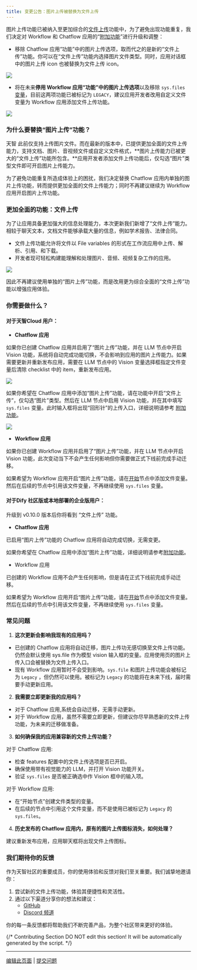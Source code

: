 ```yaml
---
title: 变更公告：图片上传被替换为文件上传
---
```



图片上传功能已被纳入至更加综合的[文件上传](file-upload)功能中，为了避免出现功能重复，我们决定对 Workflow 和 Chatflow 应用的“[附加功能](./additional-feature)”进行升级和调整：

* 移除 Chatflow 应用“功能”中的图片上传选项，取而代之的是新的“文件上传”功能。你可以在“文件上传”功能内选择图片文件类型。同时，应用对话框中的图片上传 icon 也被替换为文件上传 icon。

![](https://assets-docs.dify.ai/dify-enterprise-mintlify/zh_CN/guides/workflow/90c0e2d9ac9c16b493bb4793b90df548.png)

* 将在未来**停用 Workflow 应用“功能”中的图片上传选项**以及移除 `sys.files` [变量](variables)，目前这两项功能已被标记为 `LEGACY`，建议应用开发者改用自定义文件变量为 Workflow 应用添加文件上传功能。

![](https://assets-docs.dify.ai/dify-enterprise-mintlify/zh_CN/guides/workflow/befa0580cd0b7ab312c2fe85f6fc2ac7.png)

### 为什么要替换“图片上传”功能？

天智 此前仅支持上传图片文件。而在最新的版本中，已提供更加全面的文件上传能力，支持文档、图片、音视频文件或自定义文件格式，**图片上传能力已被更大的“文件上传”功能所包含。**应用开发者添加文件上传功能后，仅勾选“图片”类型文件即可开启图片上传能力。

为了避免功能重复所造成体验上的困扰，我们决定替换 Chatflow 应用内单独的图片上传功能，转而提供更加全面的文件上传能力；同时不再建议继续为 Workflow 应用开启图片上传功能。

### 更加全面的功能：文件上传

为了让应用具备更加强大的信息处理能力，本次更新我们新增了“文件上传”能力。相较于聊天文本，文档文件能够承载大量的信息，例如学术报告、法律合同。

* 文件上传功能允许将文件以 File variables 的形式在工作流应用中上传、解析、引用、和下载。
* 开发者现可轻松构建能理解和处理图片、音频、视频复杂工作的应用。

![](https://assets-docs.dify.ai/dify-enterprise-mintlify/zh_CN/guides/workflow/f137939601f9d95112e27ad27cb2aa3a.png)

因此不再建议使用单独的“图片上传”功能，而是改用更为综合全面的“文件上传”功能以增强应用体验。

### 你需要做什么？

#### **对于天智Cloud 用户：**

* **Chatflow 应用**

如果你已创建 Chatflow 应用并启用了“图片上传”功能，并在 LLM 节点中开启 Vision 功能，系统将自动完成功能切换，不会影响到应用的图片上传能力。如果需要更新并重新发布应用，需要在 LLM 节点中的 Vision 变量选择框指定文件变量后清除 checklist 中的 item，重新发布应用。

![](https://assets-docs.dify.ai/dify-enterprise-mintlify/zh_CN/guides/workflow/93f533be37a1f936879379fcaabc2b45.png)

如果你希望在 Chatflow 应用中添加“图片上传”功能，请在功能中开启“文件上传”，仅勾选“图片”类型。然后在 LLM 节点中启用 Vision 功能，并在其中填写 `sys.files` 变量。此时输入框将出现“回形针”的上传入口，详细说明请参考 [附加功能](./additional-feature)。

![](https://assets-docs.dify.ai/dify-enterprise-mintlify/zh_CN/guides/workflow/e64569e7d240bf453308e86ec0573178.png)

* **Workflow 应用**

如果你已创建 Workflow 应用并启用了“图片上传”功能，并在 LLM 节点中开启 Vision 功能，此次变动当下不会产生任何影响但你需要做正式下线前完成手动迁移。

如果希望为 Workflow 应用开启“图片上传”功能，请在[开始](node/start)节点中添加文件变量。然后在后续的节点中引用该文件变量，不再继续使用 `sys.files` 变量。

#### 对于Dify 社区版或本地部署的企业版用户：

升级到 v0.10.0 版本后你将看到 “文件上传” 功能。

* **Chatflow 应用**

已启用“图片上传”功能的 Chatflow 应用将自动完成切换，无需变更。

如果你希望在 Chatflow 应用中添加“图片上传”功能，详细说明请参考[附加功能](./additional-feature)。

* Workflow 应用

已创建的 Workflow 应用不会产生任何影响，但是请在正式下线前完成手动迁移。

如果希望为 Workflow 应用开启“图片上传”功能，请在[开始](node/start)节点中添加文件变量。然后在后续的节点中引用该文件变量，不再继续使用 `sys.files` 变量。

### 常见问题

1. **这次更新会影响我现有的应用吗？**

* 已创建的 Chatflow 应用将自动迁移，图片上传功无感切换至文件上传功能。仍然会默认使用 sys.file 作为模型 vision 输入框的变量。应用使用页的图片上传入口会被替换为文件上传入口。
* 现有 Workflow 应用暂时不会受到影响。`sys.file` 和图片上传功能会被标记为 `Legacy` ，但仍然可以使用。被标记为 `Legacy` 的功能将在未来下线，届时需要手动更新应用。

2. **我需要立即更新我的应用吗？**

* 对于 Chatflow 应用,系统会自动迁移，无需手动更新。
* 对于 Workflow 应用，虽然不需要立即更新，但建议你尽早熟悉新的文件上传功能，为未来的迁移做准备。

3. **如何确保我的应用兼容新的文件上传功能？**

对于 Chatflow 应用:

* 检查 features 配置中的文件上传选项是否已开启。
* 确保使用带有视觉能力的 LLM，并打开 Vision 功能开关。
* 验证 `sys.files` 是否被正确选中作 Vision 框中的输入项。

对于 Workflow 应用:

* 在“开始节点”创建文件类型的变量。
* 在后续的节点中引用这个文件变量，而不是使用已被标记为 `Legacy` 的 `sys.files`。

4. **历史发布的 Chatflow 应用内，原有的图片上传图标消失，如何处理？**

建议重新发布应用，应用聊天框将出现文件上传图标。

### 我们期待你的反馈

作为天智社区的重要成员，你的使用体验和反馈对我们至关重要。我们诚挚地邀请你：

1. 尝试新的文件上传功能，体验其便捷性和灵活性。
2. 通过以下渠道分享你的想法和建议：
   * [GitHub](https://github.com/langgenius/dify)
   * [Discord 频道](https://discord.gg/FngNHpbcY7)

你的每一条反馈都将帮助我们不断完善产品，为整个社区带来更好的体验。

{/*
Contributing Section
DO NOT edit this section!
It will be automatically generated by the script.
*/}

---

[编辑此页面](https://github.com/langgenius/dify-docs/edit/main/zh-hans/guides/workflow/bulletin.mdx) | [提交问题](https://github.com/langgenius/dify-docs/issues/new?template=docs.yml)

